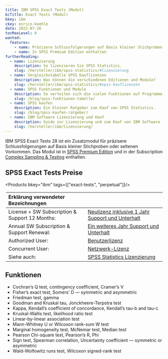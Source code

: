 ```yaml
---
title: IBM SPSS Exact Tests (Modul)
bcTitle: Exact Tests (Modul)
bkey: ibm
ckey: enrico-koehle
date: 2022-07-26
tocMaxLevel: 0
wanted:
  features:
    - name: Präzisere Schlussfolgerungen auf Basis kleiner Stichproben oder seltenen Vorkommen
    - name: In SPSS Premium Edition enthalten
furtherReading:
  - name: Lizenzierung
    description: So lizenzieren Sie SPSS Statistics.
    slug: /hersteller/ibm/spss-statistics/#lizenzierung
  - name: Vergleichstabelle SPSS Kauflizenzen
    description: Was können die verschiedenen Editionen und Module?
    slug: /hersteller/ibm/spss-statistics/#spss-kauflizenzen
  - name: SPSS Funktionen und Module
    description: So verteilen sich die vielen Funktionen auf Programme und Module.
    slug: /blog/spss-funktionen-tabelle/
  - name: SPSS kaufen
    description: Ein kleiner Ratgeber zum Kauf von SPSS Statistics.
    slug: /blog/spss-kaufen-ratgeber/
  - name: IBM Software Lizenzierung und Kauf
    description: Guide zur Lizenzierung und zum Kauf von IBM Software
    slug: /hersteller/ibm/lizenzierung/
---
```


<Intro>

IBM SPSS Exact Tests 28 ist ein Zusatzmodul für präzisere Schlussfolgerungen auf Basis kleiner Stichproben oder seltenen Vorkommen. Das Modul ist in [SPSS Premium Edition](/hersteller/ibm/spss-statistics/premium/) und in der Subscription [Complex Sampling & Testing](/hersteller/ibm/spss-statistics/complex-sampling-testing/) enthalten.

</Intro>

<TOC />


## SPSS Exact Tests Preise

<Products bkey="ibm" tags={["exact-tests", "perpetual"]}/>

<Legend>

|Erklärung verwendeter Bezeichnungen|                                                                                                                     |
|:---------------------------------------------|:---------------------------------------------------------------------------------------------------------|
|License + SW Subscription & Support 12 Months:|[Neulizenz inklusive 1 Jahr Support und Unterhalt](/hersteller/ibm/spss-statistics/#support-und-unterhalt)|
|Annual SW Subscription & Support Renewal:     |[Ein weiteres Jahr Support und Unterhalt](/hersteller/ibm/spss-statistics/#support-und-unterhalt)         |
|Authorized User:                              |[Benutzerlizenz](/hersteller/ibm/spss-statistics/#authorized-user)                                        |
|Concurrent User:                              |[Netzwerk-Lizenz](/hersteller/ibm/spss-statistics/#concurrent-user)                                       |
|Siehe auch:                                   |[SPSS Statistics Lizenzierung](/hersteller/ibm/spss-statistics/#lizenzierung)                             |

</Legend>

## Funktionen

- Cochran’s Q test, contingency coefficient, Cramer’s V
- Fisher’s exact test, Somers’ D — symmetric and asymmetric
- Friedman test, gamma
- Goodman and Kruskal tau, Jonckheere-Terpstra test
- Kappa, Kendall’s coefficient of concordance, Kendall’s tau-b and tau-c
- Kruskal-Wallis test, likelihood ratio test
- Linear-by-linear association test
- Mann-Whitney U or Wilcoxon rank-sum W test
- Marginal homogeneity test, McNemar test, Median test
- Pearson Chi-square test, Pearson’s R, Phi
- Sign test, Spearman correlation, Uncertainty coefficient — symmetric or asymmetric
- Wald-Wolfowitz runs test, Wilcoxon signed-rank test
